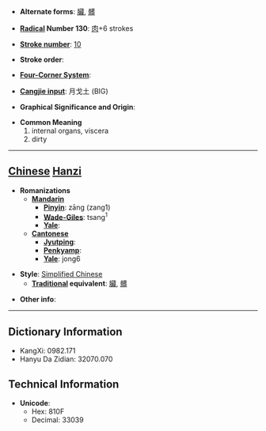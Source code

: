 * '''Alternate forms''': [[臟]], [[髒]]

* '''[[Wiktionary:Chinese radical index| Radical]] Number 130''': [[Wiktionary:Chinese radical index 肉|肉]]+6 strokes

* '''[[Wiktionary:Chinese total strokes index|Stroke number]]''': [[Wiktionary:Chinese total strokes index 10|10]]

* '''Stroke order''': 

* '''[[Wiktionary:Chinese four corner index|Four-Corner System]]''': 

* '''[[Wiktionary:Chinese Cangjie index|Cangjie input]]''': 月戈土 (BIG)

* '''Graphical Significance and Origin''': 

* '''Common Meaning'''
*#internal organs, viscera
*# dirty


----

== [[Chinese]] [[Hanzi]] ==

* '''Romanizations'''
** '''[[Mandarin]]'''
*** '''[[Pinyin]]''': zāng (zang1)
*** '''[[Wade-Giles]]''': tsang<sup>1</sup>
*** '''[[Yale]]''': 
** '''[[Cantonese]]'''
*** '''[[Jyutping]]''':
*** '''[[Penkyamp]]''': 
*** '''[[Yale]]''': jong6

* '''Style''': [[Simplified Chinese]] 
** '''[[Traditional Chinese|Traditional]] equivalent''': [[臟]], [[髒]]

* '''Other info''': 

----

== Dictionary Information ==

* KangXi: 0982.171
* Hanyu Da Zidian: 32070.070

== Technical Information ==

* '''Unicode''':
** Hex: 810F
** Decimal: 33039